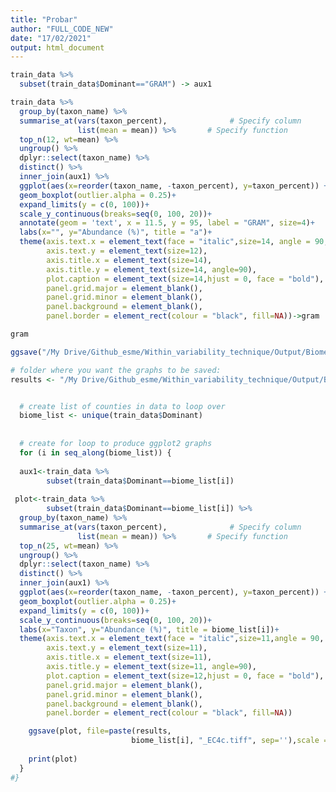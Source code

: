 ```yaml
---
title: "Probar"
author: "FULL_CODE_NEW"
date: "17/02/2021"
output: html_document
---
```


```r
train_data %>% 
  subset(train_data$Dominant=="GRAM") -> aux1

train_data %>% 
  group_by(taxon_name) %>% 
  summarise_at(vars(taxon_percent),              # Specify column
               list(mean = mean)) %>%       # Specify function
  top_n(12, wt=mean) %>% 
  ungroup() %>% 
  dplyr::select(taxon_name) %>%
  distinct() %>% 
  inner_join(aux1) %>% 
  ggplot(aes(x=reorder(taxon_name, -taxon_percent), y=taxon_percent)) +
  geom_boxplot(outlier.alpha = 0.25)+
  expand_limits(y = c(0, 100))+
  scale_y_continuous(breaks=seq(0, 100, 20))+
  annotate(geom = 'text', x = 11.5, y = 95, label = "GRAM", size=4)+
  labs(x="", y="Abundance (%)", title = "a")+
  theme(axis.text.x = element_text(face = "italic",size=14, angle = 90, hjust = 1, vjust = 0.3),
        axis.text.y = element_text(size=12),
        axis.title.x = element_text(size=14),
        axis.title.y = element_text(size=14, angle=90),
        plot.caption = element_text(size=14,hjust = 0, face = "bold"),
        panel.grid.major = element_blank(),
        panel.grid.minor = element_blank(),
        panel.background = element_blank(),
        panel.border = element_rect(colour = "black", fill=NA))->gram

gram

ggsave("/My Drive/Github_esme/Within_variability_technique/Output/Biomes_boxplots/GRAM_EC4c_SHORT.tiff", plot = last_plot(), width = 6, height = 5, dpi = 600)

```



```r
# folder where you want the graphs to be saved:
results <- "/My Drive/Github_esme/Within_variability_technique/Output/Biomes_boxplots/"  


  # create list of counties in data to loop over 
  biome_list <- unique(train_data$Dominant)
  
  
  # create for loop to produce ggplot2 graphs 
  for (i in seq_along(biome_list)) { 
    
  aux1<-train_data %>% 
        subset(train_data$Dominant==biome_list[i])
      
 plot<-train_data %>% 
        subset(train_data$Dominant==biome_list[i]) %>% 
  group_by(taxon_name) %>% 
  summarise_at(vars(taxon_percent),              # Specify column
               list(mean = mean)) %>%       # Specify function
  top_n(25, wt=mean) %>% 
  ungroup() %>% 
  dplyr::select(taxon_name) %>%
  distinct() %>% 
  inner_join(aux1) %>% 
  ggplot(aes(x=reorder(taxon_name, -taxon_percent), y=taxon_percent)) +
  geom_boxplot(outlier.alpha = 0.25)+
  expand_limits(y = c(0, 100))+
  scale_y_continuous(breaks=seq(0, 100, 20))+
  labs(x="Taxon", y="Abundance (%)", title = biome_list[i])+
  theme(axis.text.x = element_text(face = "italic",size=11,angle = 90, hjust = 1, vjust = 0.5),
        axis.text.y = element_text(size=11),
        axis.title.x = element_text(size=11),
        axis.title.y = element_text(size=11, angle=90),
        plot.caption = element_text(size=12,hjust = 0, face = "bold"),
        panel.grid.major = element_blank(),
        panel.grid.minor = element_blank(),
        panel.background = element_blank(),
        panel.border = element_rect(colour = "black", fill=NA))

    ggsave(plot, file=paste(results, 
                           biome_list[i], "_EC4c.tiff", sep=''),scale = 1, dpi = 600)
    
    print(plot)
  }
#}
```

